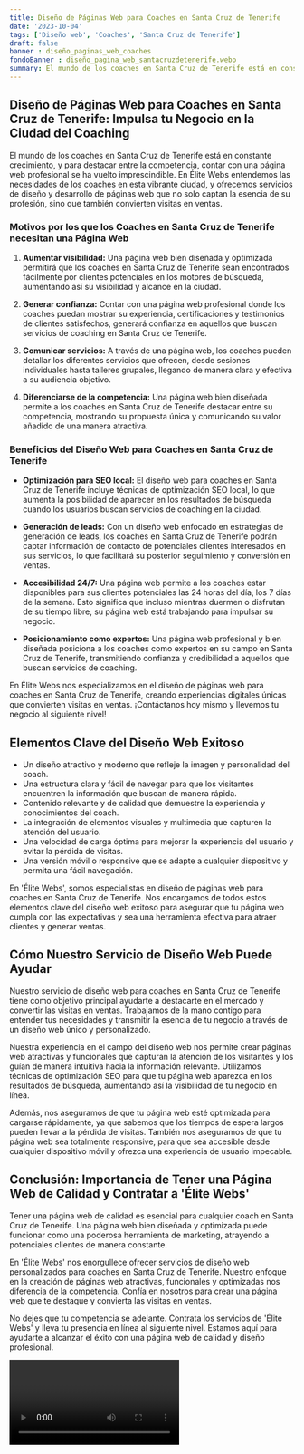 ```yaml
---
title: Diseño de Páginas Web para Coaches en Santa Cruz de Tenerife
date: '2023-10-04'
tags: ['Diseño web', 'Coaches', 'Santa Cruz de Tenerife']
draft: false
banner : diseño_paginas_web_coaches
fondoBanner : diseño_pagina_web_santacruzdetenerife.webp
summary: El mundo de los coaches en Santa Cruz de Tenerife está en constante crecimiento, y para destacar entre la competencia, contar con una página web profesional se ha vuelto imprescindible. En Élite Webs entendemos las necesidades de los coaches en esta vibrante ciudad, y ofrecemos servicios de diseño y desarrollo de páginas web que no solo captan la esencia de su profesión, sino que también convierten visitas en ventas.
---
```


## **Diseño de Páginas Web para Coaches en Santa Cruz de Tenerife: Impulsa tu Negocio en la Ciudad del Coaching**

El mundo de los coaches en Santa Cruz de Tenerife está en constante crecimiento, y para destacar entre la competencia, contar con una página web profesional se ha vuelto imprescindible. En Élite Webs entendemos las necesidades de los coaches en esta vibrante ciudad, y ofrecemos servicios de diseño y desarrollo de páginas web que no solo captan la esencia de su profesión, sino que también convierten visitas en ventas.

### **Motivos por los que los Coaches en Santa Cruz de Tenerife necesitan una Página Web**

1. **Aumentar visibilidad:** Una página web bien diseñada y optimizada permitirá que los coaches en Santa Cruz de Tenerife sean encontrados fácilmente por clientes potenciales en los motores de búsqueda, aumentando así su visibilidad y alcance en la ciudad.

2. **Generar confianza:** Contar con una página web profesional donde los coaches puedan mostrar su experiencia, certificaciones y testimonios de clientes satisfechos, generará confianza en aquellos que buscan servicios de coaching en Santa Cruz de Tenerife.

3. **Comunicar servicios:** A través de una página web, los coaches pueden detallar los diferentes servicios que ofrecen, desde sesiones individuales hasta talleres grupales, llegando de manera clara y efectiva a su audiencia objetivo.

4. **Diferenciarse de la competencia:** Una página web bien diseñada permite a los coaches en Santa Cruz de Tenerife destacar entre su competencia, mostrando su propuesta única y comunicando su valor añadido de una manera atractiva.

### **Beneficios del Diseño Web para Coaches en Santa Cruz de Tenerife**

- **Optimización para SEO local:** El diseño web para coaches en Santa Cruz de Tenerife incluye técnicas de optimización SEO local, lo que aumenta la posibilidad de aparecer en los resultados de búsqueda cuando los usuarios buscan servicios de coaching en la ciudad.

- **Generación de leads:** Con un diseño web enfocado en estrategias de generación de leads, los coaches en Santa Cruz de Tenerife podrán captar información de contacto de potenciales clientes interesados en sus servicios, lo que facilitará su posterior seguimiento y conversión en ventas.

- **Accesibilidad 24/7:** Una página web permite a los coaches estar disponibles para sus clientes potenciales las 24 horas del día, los 7 días de la semana. Esto significa que incluso mientras duermen o disfrutan de su tiempo libre, su página web está trabajando para impulsar su negocio.

- **Posicionamiento como expertos:** Una página web profesional y bien diseñada posiciona a los coaches como expertos en su campo en Santa Cruz de Tenerife, transmitiendo confianza y credibilidad a aquellos que buscan servicios de coaching.

En Élite Webs nos especializamos en el diseño de páginas web para coaches en Santa Cruz de Tenerife, creando experiencias digitales únicas que convierten visitas en ventas. ¡Contáctanos hoy mismo y llevemos tu negocio al siguiente nivel!

<GifSeo />

<Cta />

## Elementos Clave del Diseño Web Exitoso

- Un diseño atractivo y moderno que refleje la imagen y personalidad del coach.
- Una estructura clara y fácil de navegar para que los visitantes encuentren la información que buscan de manera rápida.
- Contenido relevante y de calidad que demuestre la experiencia y conocimientos del coach.
- La integración de elementos visuales y multimedia que capturen la atención del usuario.
- Una velocidad de carga óptima para mejorar la experiencia del usuario y evitar la pérdida de visitas.
- Una versión móvil o responsive que se adapte a cualquier dispositivo y permita una fácil navegación.

En 'Élite Webs', somos especialistas en diseño de páginas web para coaches en Santa Cruz de Tenerife. Nos encargamos de todos estos elementos clave del diseño web exitoso para asegurar que tu página web cumpla con las expectativas y sea una herramienta efectiva para atraer clientes y generar ventas.

## Cómo Nuestro Servicio de Diseño Web Puede Ayudar

Nuestro servicio de diseño web para coaches en Santa Cruz de Tenerife tiene como objetivo principal ayudarte a destacarte en el mercado y convertir las visitas en ventas. Trabajamos de la mano contigo para entender tus necesidades y transmitir la esencia de tu negocio a través de un diseño web único y personalizado.

Nuestra experiencia en el campo del diseño web nos permite crear páginas web atractivas y funcionales que capturan la atención de los visitantes y los guían de manera intuitiva hacia la información relevante. Utilizamos técnicas de optimización SEO para que tu página web aparezca en los resultados de búsqueda, aumentando así la visibilidad de tu negocio en línea.

Además, nos aseguramos de que tu página web esté optimizada para cargarse rápidamente, ya que sabemos que los tiempos de espera largos pueden llevar a la pérdida de visitas. También nos aseguramos de que tu página web sea totalmente responsive, para que sea accesible desde cualquier dispositivo móvil y ofrezca una experiencia de usuario impecable.

## Conclusión: Importancia de Tener una Página Web de Calidad y Contratar a 'Élite Webs'

Tener una página web de calidad es esencial para cualquier coach en Santa Cruz de Tenerife. Una página web bien diseñada y optimizada puede funcionar como una poderosa herramienta de marketing, atrayendo a potenciales clientes de manera constante.

En 'Élite Webs' nos enorgullece ofrecer servicios de diseño web personalizados para coaches en Santa Cruz de Tenerife. Nuestro enfoque en la creación de páginas web atractivas, funcionales y optimizadas nos diferencia de la competencia. Confía en nosotros para crear una página web que te destaque y convierta las visitas en ventas.

No dejes que tu competencia se adelante. Contrata los servicios de 'Élite Webs' y lleva tu presencia en línea al siguiente nivel. Estamos aquí para ayudarte a alcanzar el éxito con una página web de calidad y diseño profesional.

<Video />

<CtaBot job='Coaches' city='Santa Cruz de Tenerife'/>

<Gmaps query='Santa Cruz de Tenerife+españa+maps' />